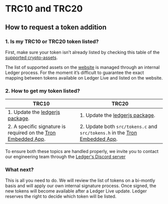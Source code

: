 
# TRC10 and TRC20

## How to request a token addition

### 1. Is my TRC10 or TRC20 token listed?

First, make sure your token isn’t already listed by checking this table of the [supported crypto-assets](https://github.com/LedgerHQ/docs/blob/develop/apps/ledger-live-desktop/cryptoassets.md).


<Callout>
	The list of supported assets on the <a href='https://www.ledger.com/supported-crypto-assets/'>website</a> is managed through an internal Ledger process. For the moment it’s difficult to guarantee the exact mapping between tokens available on Ledger Live and listed on the website.
</Callout>

### 2. How to get my token listed?


|     TRC10       |     TRC20     |
|-----------------|---------------|
| 1. Update the [ledgerjs package](https://github.com/LedgerHQ/ledger-live/blob/develop/libs/ledgerjs/packages/cryptoassets/src/data/trc10.ts).| 1. Update the [ledgerjs package](https://github.com/LedgerHQ/ledger-live/blob/develop/libs/ledgerjs/packages/cryptoassets/src/data/trc10.ts).|
| 2. A specific signature is required on the [Tron Embedded App](https://github.com/LedgerHQ/app-tron). | 2. Update both `src/tokens.c` and `src/tokens.h` in the [Tron Embedded App](https://github.com/LedgerHQ/app-tron). |

<Callout type="warning" emoji="⚠️">
	To ensure both these topics are handled properly, we invite you to contact our engineering team through the <a href='https://developers.ledger.com/discord/'>Ledger's Discord server</a>
</Callout>

### What next?

This is all you need to do. We will review the list of tokens on a bi-montly basis and will apply our own internal signature process. Once signed, the new tokens will become available after a Ledger Live update. Ledger reserves the right to decide which token will be listed.
